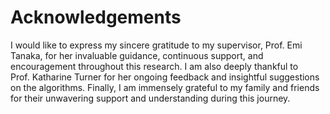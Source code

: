 # Acknowledgements {.unnumbered}

I would like to express my sincere gratitude to my supervisor, Prof. Emi Tanaka, for her invaluable guidance, continuous support, and encouragement throughout this research. I am also deeply thankful to Prof. Katharine Turner for her ongoing feedback and insightful suggestions on the algorithms. Finally, I am immensely grateful to my family and friends for their unwavering support and understanding during this journey.
